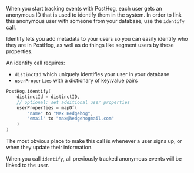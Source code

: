 When you start tracking events with PostHog, each user gets an anonymous ID that is used to identify them in the system.
In order to link this anonymous user with someone from your database, use the `identify` call. 

Identify lets you add metadata to your users so you can easily identify who they are in PostHog, as well as do things 
like segment users by these properties.

An identify call requires:

* `distinctId` which uniquely identifies your user in your database
* `userProperties` with a dictionary of key:value pairs

```kotlin
PostHog.identify(
    distinctId = distinctID,
    // optional: set additional user properties
    userProperties = mapOf(
        "name" to "Max Hedgehog", 
        "email" to "max@hedgehogmail.com"
    )
)
```

The most obvious place to make this call is whenever a user signs up, or when they update their information.

When you call `identify`, all previously tracked anonymous events will be linked to the user.
